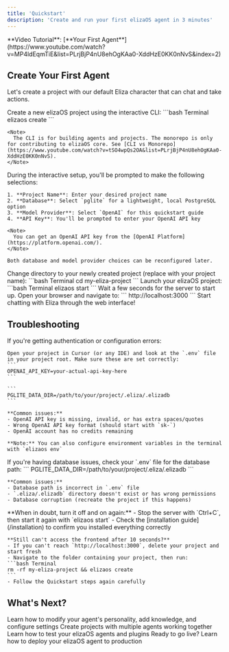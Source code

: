 ```yaml
---
title: 'Quickstart'
description: 'Create and run your first elizaOS agent in 3 minutes'
---
```


<Tip>
  **Video Tutorial**: [**Your First Agent**](https://www.youtube.com/watch?v=MP4ldEqmTiE&list=PLrjBjP4nU8ehOgKAa0-XddHzE0KK0nNvS&index=2)
</Tip>

## Create Your First Agent

Let's create a project with our default Eliza character that can chat and take actions.

<Steps>
  <Step title="Create Your Project">
    Create a new elizaOS project using the interactive CLI:
    ```bash Terminal
    elizaos create
    ```
    
    <Note>
      The CLI is for building agents and projects. The monorepo is only for contributing to elizaOS core. See [CLI vs Monorepo](https://www.youtube.com/watch?v=tSO4wpQs2OA&list=PLrjBjP4nU8ehOgKAa0-XddHzE0KK0nNvS).
    </Note>
  </Step>

  <Step title="Configure Your Project">
    During the interactive setup, you'll be prompted to make the following selections:

    1. **Project Name**: Enter your desired project name
    2. **Database**: Select `pglite` for a lightweight, local PostgreSQL option
    3. **Model Provider**: Select `OpenAI` for this quickstart guide
    4. **API Key**: You'll be prompted to enter your OpenAI API key

    <Note>
      You can get an OpenAI API key from the [OpenAI Platform](https://platform.openai.com/).
    </Note>
    
    Both database and model provider choices can be reconfigured later.
  </Step>

  <Step title="Navigate to Your Project">
    Change directory to your newly created project (replace with your project name):
    ```bash Terminal
    cd my-eliza-project
    ```
  </Step>

  <Step title="Start Your Agent">
    Launch your elizaOS project:
    ```bash Terminal
    elizaos start
    ```
    Wait a few seconds for the server to start up.
  </Step>

  <Step title="Chat with Your Agent">
    Open your browser and navigate to:
    ```
    http://localhost:3000
    ```
    Start chatting with Eliza through the web interface!
  </Step>
</Steps>

## Troubleshooting

<AccordionGroup>
  <Accordion icon="key" title="API key issues">
    If you're getting authentication or configuration errors:
    
    Open your project in Cursor (or any IDE) and look at the `.env` file in your project root. Make sure these are set correctly:
    ```
    OPENAI_API_KEY=your-actual-api-key-here
    ```
    
    ```
    PGLITE_DATA_DIR=/path/to/your/project/.eliza/.elizadb
    ```
    
    **Common issues:**
    - OpenAI API key is missing, invalid, or has extra spaces/quotes
    - Wrong OpenAI API key format (should start with `sk-`)
    - OpenAI account has no credits remaining
    
    **Note:** You can also configure environment variables in the terminal with `elizaos env`
  </Accordion>

  <Accordion icon="database" title="Database connection issues">
    If you're having database issues, check your `.env` file for the database path:
    ```
    PGLITE_DATA_DIR=/path/to/your/project/.eliza/.elizadb
    ```
    
    **Common issues:**
    - Database path is incorrect in `.env` file
    - `.eliza/.elizadb` directory doesn't exist or has wrong permissions
    - Database corruption (recreate the project if this happens)
  </Accordion>

  <Accordion icon="wrench" title="Other Common Issues">
    **When in doubt, turn it off and on again:**
    - Stop the server with `Ctrl+C`, then start it again with `elizaos start`
    - Check the [installation guide](/installation) to confirm you installed everything correctly
    
    **Still can't access the frontend after 10 seconds?**
    - If you can't reach `http://localhost:3000`, delete your project and start fresh
    - Navigate to the folder containing your project, then run:
    ```bash Terminal
    rm -rf my-eliza-project && elizaos create
    ```
    - Follow the Quickstart steps again carefully
  </Accordion>
</AccordionGroup>

## What's Next?

<CardGroup cols={2}>
  <Card title="Customize an Agent" icon="palette" href="/guides/customize-an-agent">
    Learn how to modify your agent's personality, add knowledge, and configure settings
  </Card>
  <Card title="Add Multiple Agents" icon="users" href="/guides/add-multiple-agents">
    Create projects with multiple agents working together
  </Card>
  <Card title="Test a Project" icon="flask" href="/guides/test-a-project">
    Learn how to test your elizaOS agents and plugins
  </Card>
  <Card title="Deploy a Project" icon="rocket" href="/guides/deploy-a-project">
    Ready to go live? Learn how to deploy your elizaOS agent to production
  </Card>
</CardGroup>